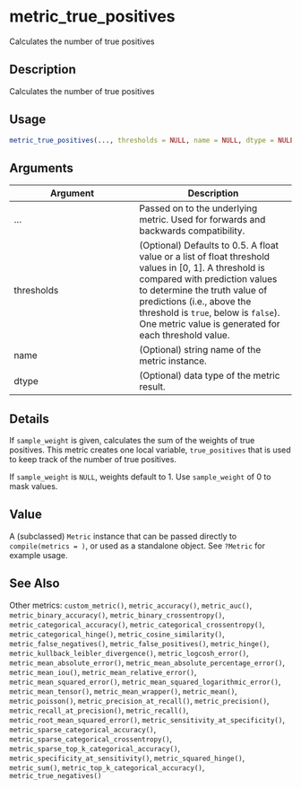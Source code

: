 # metric_true_positives


Calculates the number of true positives




## Description

Calculates the number of true positives





## Usage
```r
metric_true_positives(..., thresholds = NULL, name = NULL, dtype = NULL)
```




## Arguments


Argument      |Description
------------- |----------------
... | Passed on to the underlying metric. Used for forwards and backwards compatibility.
thresholds | (Optional) Defaults to 0.5. A float value or a list of float threshold values in [0, 1]. A threshold is compared with prediction values to determine the truth value of predictions (i.e., above the threshold is ``true``, below is ``false``). One metric value is generated for each threshold value.
name | (Optional) string name of the metric instance.
dtype | (Optional) data type of the metric result.




## Details

If ``sample_weight`` is given, calculates the sum of the weights of
true positives. This metric creates one local variable, ``true_positives``
that is used to keep track of the number of true positives.

If ``sample_weight`` is ``NULL``, weights default to 1.
Use ``sample_weight`` of 0 to mask values.





## Value

A (subclassed) ``Metric`` instance that can be passed directly to
``compile(metrics = )``, or used as a standalone object. See ``?Metric`` for
example usage.






## See Also

Other metrics: 
`custom_metric()`,
`metric_accuracy()`,
`metric_auc()`,
`metric_binary_accuracy()`,
`metric_binary_crossentropy()`,
`metric_categorical_accuracy()`,
`metric_categorical_crossentropy()`,
`metric_categorical_hinge()`,
`metric_cosine_similarity()`,
`metric_false_negatives()`,
`metric_false_positives()`,
`metric_hinge()`,
`metric_kullback_leibler_divergence()`,
`metric_logcosh_error()`,
`metric_mean_absolute_error()`,
`metric_mean_absolute_percentage_error()`,
`metric_mean_iou()`,
`metric_mean_relative_error()`,
`metric_mean_squared_error()`,
`metric_mean_squared_logarithmic_error()`,
`metric_mean_tensor()`,
`metric_mean_wrapper()`,
`metric_mean()`,
`metric_poisson()`,
`metric_precision_at_recall()`,
`metric_precision()`,
`metric_recall_at_precision()`,
`metric_recall()`,
`metric_root_mean_squared_error()`,
`metric_sensitivity_at_specificity()`,
`metric_sparse_categorical_accuracy()`,
`metric_sparse_categorical_crossentropy()`,
`metric_sparse_top_k_categorical_accuracy()`,
`metric_specificity_at_sensitivity()`,
`metric_squared_hinge()`,
`metric_sum()`,
`metric_top_k_categorical_accuracy()`,
`metric_true_negatives()`



